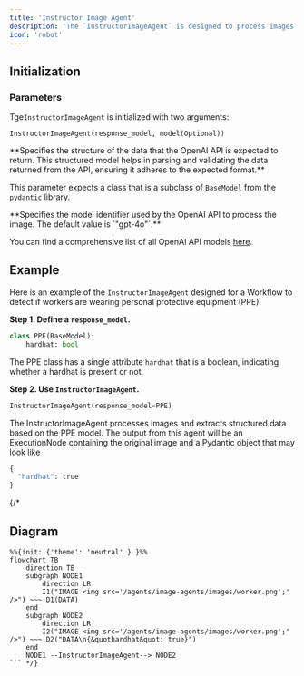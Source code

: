 ```yaml
---
title: 'Instructor Image Agent'
description: 'The `InstructorImageAgent` is designed to process images and extract structured data.'
icon: 'robot'
---
```

## Initialization

### Parameters

Tge`InstructorImageAgent` is initialized with two arguments: 

```
InstructorImageAgent(response_model, model(Optional))
```

<ResponseField name="response_model" type="BaseModel" required>
**Specifies the structure of the data that the OpenAI API is expected to return. This structured model helps in parsing and validating the data returned from the API, ensuring it adheres to the expected format.**

This parameter expects a class that is a subclass of `BaseModel` from the `pydantic` library. 
</ResponseField>

<ResponseField name="model" type="Optional[String]">
**Specifies the model identifier used by the OpenAI API to process the image. The default value is `"gpt-4o"`.**

You can find a comprehensive list of all OpenAI API models [here](https://platform.openai.com/docs/models).
</ResponseField>

## Example
Here is an example of the `InstructorImageAgent` designed for a Workflow to detect if workers are wearing personal protective equipment (PPE).

**Step 1. Define a `response_model`.**

```python example.py
class PPE(BaseModel):
    hardhat: bool
```

The PPE class has a single attribute `hardhat` that is a boolean, indicating whether a hardhat is present or not.

**Step 2. Use `InstructorImageAgent`.**

```python example.py
InstructorImageAgent(response_model=PPE)
```

The InstructorImageAgent processes images and extracts structured data based on the PPE model. The output from this agent will be an ExecutionNode containing the original image and a Pydantic object that may look like

```python
{
  "hardhat": true
}
```
{/* 
## Diagram

```mermaid
%%{init: {'theme': 'neutral' } }%%
flowchart TB
    direction TB
    subgraph NODE1
        direction LR
        I1("IMAGE <img src='/agents/image-agents/images/worker.png';' />") ~~~ D1(DATA)
    end
    subgraph NODE2
        direction LR
        I2("IMAGE <img src='/agents/image-agents/images/worker.png';' />") ~~~ D2("DATA\n{&quothardhat&quot: true}")
    end
    NODE1 --InstructorImageAgent--> NODE2
``` */}
